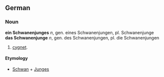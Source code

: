 == German ==
=== Noun ===

'''ein Schwanenjunges''' ''n'', gen. eines Schwanenjungen, pl. Schwanenjunge<br>
'''das Schwanenjunge''' ''n'', gen. des Schwanenjungen, pl. die Schwanenjungen

# [[cygnet]].

====Etymology====
* [[Schwan]] + [[Junges]]